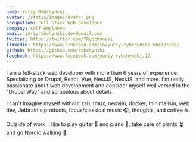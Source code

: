```yaml
---
name: Yuriy Rybchynski
avatar: /static/images/avatar.png
occupation: Full Stack Web Developer
company: Self Employed
email: yuriyrybchynski.dev@gmail.com
twitter: https://twitter.com/YRybchynski
linkedin: https://www.linkedin.com/in/yuriy-rybchynski-6b4125158/
github: https://github.com/rybchynski
facebook: https://www.facebook.com/yuriy.rybchynski.12
---
```


I am a full-stack web developer with more than 6 years of experience. Specializing on Drupal, React, Vue, NestJS, NextJS, and more.
I'm really passionate about web development and consider myself well versed in the "Drupal Way" and scrupulous about details.

I can't imagine myself without zsh, tmux, neovim, docker, minimalism, web dev, Jetbrain's products, focus/classical music 🎧, thoughts, and coffee ☕.

Outside of work, I like to play guitar 🎸 and piano 🎹, take care of plants 🪴 and go Nordic walking 🚶.

